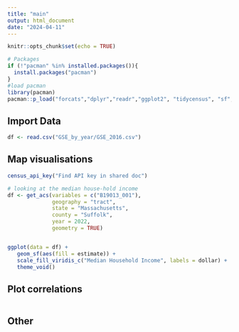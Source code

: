 ```yaml
---
title: "main"
output: html_document
date: "2024-04-11"
---
```


```r
knitr::opts_chunk$set(echo = TRUE)
```


```r
# Packages
if (!"pacman" %in% installed.packages()){
  install.packages("pacman")
}
#load pacman
library(pacman)
pacman::p_load("forcats","dplyr","readr","ggplot2", "tidycensus", "sf", "scales")
```


## Import Data
```r
df <- read.csv("GSE_by_year/GSE_2016.csv")
```


## Map visualisations
```r
census_api_key("Find API key in shared doc")

# looking at the median house-hold income
df <- get_acs(variables = c("B19013_001"),
              geography = "tract",
              state = "Massachusetts",
              county = "Suffolk",
              year = 2022,
              geometry = TRUE)


ggplot(data = df) + 
   geom_sf(aes(fill = estimate)) +
   scale_fill_viridis_c("Median Household Income", labels = dollar) + 
   theme_void()

```


## Plot correlations
```r


```


## Other
```r


```
